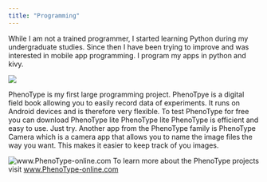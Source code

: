 ```yaml
---
title: "Programming"
---
```


While I am not a trained programmer, I started learning Python during my undergraduate studies. Since then I have been trying to improve and was interested in mobile app programming. I program my apps in python and kivy.

![](own_images/cover_full.JPG)

PhenoType is my first large programming project. PhenoTpye is a digital field book allowing you to easily record data of experiments. It runs on Android devices and is therefore very flexible. To test PhenoType for free you can download PhenoType lite PhenoType lite PhenoType is efficient and easy to use. Just try.
Another app from the PhenoType family is PhenoType Camera which is a camera app that allows you to name the image files the way you want. This makes it easier to keep track of you images.



![www.PhenoType-online.com](own_images/phenotype.png)
To learn more about the PhenoType projects visit [www.PhenoType-online.com](http://www.PhenoType-online.com)

